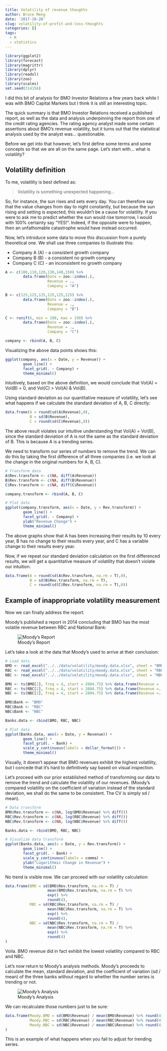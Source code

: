 ```yaml
---
title: Volatility of revenue thoughts
author: Bruce Meng
date: '2017-10-28'
slug: volatility-of-profit-and-loss-thoughts
categories: []
tags:
  - R
  - statistics
---
```


```r
library(ggplot2)
library(forecast)
library(magrittr)
library(dplyr)
library(readxl)
library(zoo)
library(scales)
set.seed(314156)
```

I did this bit of analysis for BMO Investor Relations a few years back while I was with BMO Capital Markets but I think it is still an interesting topic.

The quick summary is that BMO Investor Relations received a published report, as well as the data and analysis underpinning the report from one of the credit rating agencies. The rating agency analyst made some certain assertions about BMO's revenue volatility, but it turns out that the statistical analysis used by the analyst was... questionable.

Before we get into that however, let's first define some terms and some concepts so that we are all on the same page. Let's start with... what is volatility?

## Volatility definition

To me, volatility is best defined as:

> Volatility is something unexpected happening...

So, for instance, the sun rises and sets every day. You can therefore say that the value changes from day to night constantly, but because the sun rising and setting is expected, this wouldn't be a cause for volatility. If you were to ask me to predict whether the sun would rise tomorrow, I would with 100% certainty say "YES!". Indeed, if the opposite were to happen, then an unfathomable catastrophe would have instead occurred.

Now, let's introduce some data to move this discussion from a purely theoretical one. We shall use three companies to illustrate this:  

* Company A (A) - a consistent growth company
* Company B (B) - a consistent no growth company
* Company C (C) - an inconsistent no growth company

```r
A <- c(100,110,120,130,140,150) %>% 
        data.frame(Date = zoo::index(.), 
                   Revenue = .,
                   Company = "A")

B <- c(125,125,125,125,125,125) %>% 
        data.frame(Date = zoo::index(.), 
                   Revenue = ., 
                   Company = "B")

C <- runif(6, min = 100, max = 150) %>% 
        data.frame(Date = zoo::index(.), 
                   Revenue = ., 
                   Company = "C")

company <- rbind(A, B, C)
```

Visualizing the above data points shows this:

```r
ggplot(company, aes(x = Date, y = Revenue)) +
        geom_line() +
        facet_grid(. ~ Company) +
        theme_minimal()
```

Intuitively, based on the above definition, we would conclude that Vol(A) = Vol(B) = 0, and Vol(C) > Vol(A) & Vol(B).

Using standard deviation as our quantitative measure of volatility, let's see what happens if we calculate the standard deviation of A, B, C directly:

```r
data.frame(A = round(sd(A$Revenue),0), 
           B = sd(B$Revenue), 
           C = round(sd(C$Revenue),0))
```

The above result violates our intuitive understanding that Vol(A) = Vol(B), since the standard deviation of A is not the same as the standard deviation of B. This is because A is a trending series.

We need to transform our series of numbers to remove the trend. We can do this by taking the first difference of all three companies (i.e. we look at the change in the original numbers for A, B, C).

```r
# Transform data
A$Rev.transform <- c(NA, diff(A$Revenue))
B$Rev.transform <- c(NA, diff(B$Revenue))
C$Rev.transform <- c(NA, diff(C$Revenue))

company.transform <- rbind(A, B, C)

# Plot data
ggplot(company.transform, aes(x = Date, y = Rev.transform)) +
        geom_line() +
        facet_grid(. ~ Company) +
        ylab("Revenue Change") +
        theme_minimal()
```


The above graphs show that A has been increasing their results by 10 every year, B has no change to their results every year, and C has a variable change to their results every year.

Now, if we repeat our standard deviation calculation on the first differenced results, we will get a quantitative measure of volatility that doesn't violate our intuition.

```r
data.frame(A = round(sd(A$Rev.transform, na.rm = T),0), 
           B = sd(B$Rev.transform, na.rm = T), 
           C = round(sd(C$Rev.transform, na.rm = T),0))
```

## Example of inappropriate volatility measurement

Now we can finally address the report.

Moody's published a report in 2014 concluding that BMO has the most volatile revenue between RBC and National Bank:


![Moody's Report](/img/Moody.png)


Let's take a look at the data that Moody's used to arrive at their conclusion:

```r
# Load data
BMO <- read_excel("../../data/volatility/moody.data.xlsx", sheet = "BMO")
RBC <- read_excel("../../data/volatility/moody.data.xlsx", sheet = "RBC")
NBC <- read_excel("../../data/volatility/moody.data.xlsx", sheet = "NBC")

BMO <- ts(BMO[2], freq = 4, start = 2004.75) %>% data.frame(Revenue = ., Date = index(.))
RBC <- ts(RBC[2], freq = 4, start = 2004.75) %>% data.frame(Revenue =., Date = index(.))
NBC <- ts(NBC[2], freq = 4, start = 2004.75) %>% data.frame(Revenue =., Date = index(.))

BMO$Bank <- "BMO"
RBC$Bank <- "RBC"
NBC$Bank <- "NBC"

Banks.data <- rbind(BMO, RBC, NBC)

# Plot data
ggplot(Banks.data, aes(x = Date, y = Revenue)) +
        geom_line() +
        facet_grid(. ~ Bank) +
        scale_y_continuous(labels = dollar_format()) +
        theme_minimal()
```

Visually, it doesn't appear that BMO revenues exhibit the highest volatility, but I concede that it's hard to definitively say based on visual inspection.

Let's proceed with our prior established method of transforming our data to remove the trend and calculate the volatility of our revenues. (Moody's compared volatility on the coefficient of variation instead of the standard deviation, we shall do the same to be consistent. The CV is simply sd / mean).

```r
# Data transform
BMO$Rev.transform <- c(NA, log(BMO$Revenue) %>% diff())
RBC$Rev.transform <- c(NA, log(RBC$Revenue) %>% diff())
NBC$Rev.transform <- c(NA, log(NBC$Revenue) %>% diff())

Banks.data <- rbind(BMO, RBC, NBC)

# Visualize data transform
ggplot(Banks.data, aes(x = Date, y = Rev.transform)) +
        geom_line() +
        facet_grid(. ~ Bank) +
        scale_y_continuous(labels = comma) +
        ylab("Logarithmic Change in Revenue") +
        theme_minimal()

```

No trend is visible now. We can proceed with our volatility calculation:

```r
data.frame(BMO = sd(BMO$Rev.transform, na.rm = T) / 
                   mean(BMO$Rev.transform, na.rm = T) %>% 
                   exp() %>%
                   round(4),
           RBC = sd(RBC$Rev.transform, na.rm = T) / 
                   mean(RBC$Rev.transform, na.rm = T) %>% 
                   exp() %>%
                   round(4),
           NBC = sd(NBC$Rev.transform, na.rm = T) / 
                   mean(NBC$Rev.transform, na.rm = T) %>% 
                   exp() %>%
                   round(4)
)
```

Voila. BMO revenue did in fact exhibit the lowest volatility compared to RBC and NBC.

Let's now return to Moody's analysis methods. Moody's proceeds to calculate the mean, standard deviation, and the coefficient of variation (sd / mean) of the three banks without regard to whether the number series is trending or not.

![Moody's Analysis](/img/MoodyData.png)

We can recalculate those numbers just to be sure:

```r
data.frame(Moody.BMO = sd(BMO$Revenue) / mean(BMO$Revenue) %>% round(4),
           Moody.RBC = sd(RBC$Revenue) / mean(RBC$Revenue) %>% round(4),
           Moody.NBC = sd(NBC$Revenue) / mean(NBC$Revenue) %>% round(4)
)
```

This is an example of what happens when you fail to adjust for trending series.